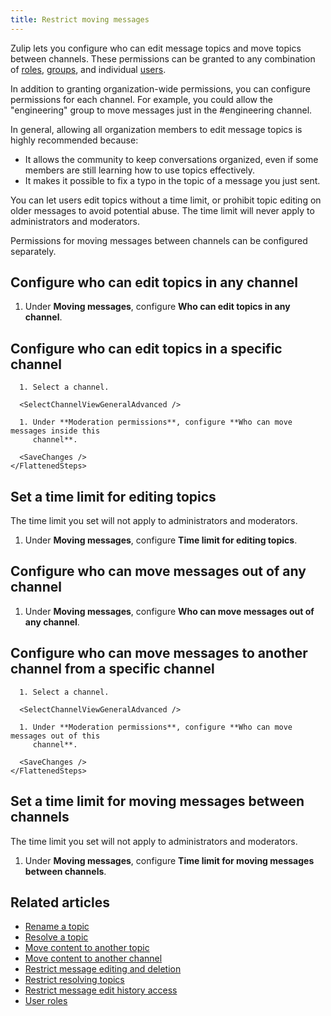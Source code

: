 ```yaml
---
title: Restrict moving messages
---
```





Zulip lets you configure who can edit message topics and move topics between
channels. These permissions can be granted to any combination of
[roles](/help/user-roles), [groups](/help/user-groups), and individual
[users](/help/introduction-to-users).

In addition to granting organization-wide permissions, you can configure
permissions for each channel. For example, you could allow the "engineering"
group to move messages just in the #engineering channel.

In general, allowing all organization members to edit message topics is highly
recommended because:

* It allows the community to keep conversations organized, even if some members
  are still learning how to use topics effectively.
* It makes it possible to fix a typo in the topic of a message you just sent.

You can let users edit topics without a time limit, or prohibit topic editing on
older messages to avoid potential abuse. The time limit will never apply to
administrators and moderators.

Permissions for moving messages between channels can be configured separately.

## Configure who can edit topics in any channel

<AdminOnly />

<FlattenedSteps>
  <NavigationSteps target="settings/organization-permissions" />

  1. Under **Moving messages**, configure **Who can edit topics in any channel**.

  <SaveChanges />
</FlattenedSteps>

## Configure who can edit topics in a specific channel

<Tabs>
  <TabItem label="Desktop/Web">
    <FlattenedSteps>
      <NavigationSteps target="relative/channel/all" />

      1. Select a channel.

      <SelectChannelViewGeneralAdvanced />

      1. Under **Moderation permissions**, configure **Who can move messages inside this
         channel**.

      <SaveChanges />
    </FlattenedSteps>
  </TabItem>
</Tabs>

## Set a time limit for editing topics

<ZulipTip>
  The time limit you set will not apply to administrators and moderators.
</ZulipTip>

<FlattenedSteps>
  <NavigationSteps target="settings/organization-permissions" />

  1. Under **Moving messages**, configure **Time limit for editing topics**.

  <SaveChanges />
</FlattenedSteps>

## Configure who can move messages out of any channel

<AdminOnly />

<FlattenedSteps>
  <NavigationSteps target="settings/organization-permissions" />

  1. Under **Moving messages**, configure **Who can move messages out of any channel**.

  <SaveChanges />
</FlattenedSteps>

## Configure who can move messages to another channel from a specific channel

<Tabs>
  <TabItem label="Desktop/Web">
    <FlattenedSteps>
      <NavigationSteps target="relative/channel/all" />

      1. Select a channel.

      <SelectChannelViewGeneralAdvanced />

      1. Under **Moderation permissions**, configure **Who can move messages out of this
         channel**.

      <SaveChanges />
    </FlattenedSteps>
  </TabItem>
</Tabs>

## Set a time limit for moving messages between channels

<ZulipTip>
  The time limit you set will not apply to administrators and moderators.
</ZulipTip>

<FlattenedSteps>
  <NavigationSteps target="settings/organization-permissions" />

  1. Under **Moving messages**, configure **Time limit for  moving messages
     between channels**.

  <SaveChanges />
</FlattenedSteps>

## Related articles

* [Rename a topic](/help/rename-a-topic)
* [Resolve a topic](/help/resolve-a-topic)
* [Move content to another topic](/help/move-content-to-another-topic)
* [Move content to another channel](/help/move-content-to-another-channel)
* [Restrict message editing and deletion](/help/restrict-message-editing-and-deletion)
* [Restrict resolving topics](/help/restrict-resolving-topics)
* [Restrict message edit history access](/help/restrict-message-edit-history-access)
* [User roles](/help/user-roles)
